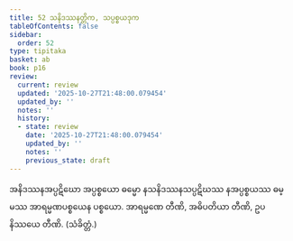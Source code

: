 ```yaml
---
title: 52 သနိဒဿနတ္တိက, သပ္ပစ္စယဒုက
tableOfContents: false
sidebar:
  order: 52
type: tipitaka
basket: ab
book: p16
review:
  current: review
  updated: '2025-10-27T21:48:00.079454'
  updated_by: ''
  notes: ''
  history:
  - state: review
    date: '2025-10-27T21:48:00.079454'
    updated_by: ''
    notes: ''
    previous_state: draft
---
```



<ReviewStatus review={frontmatter.review} showDetails={true} />

<HypothesisAnnotation frontmatter={frontmatter} />

<DynamicBreadcrumb />

<Division number="95" book="p16" e="ch" v="40" p="274">

<Paragraph number="235" book="p16">
အနိဒဿနအပ္ပဋိဃော အပ္ပစ္စယော ဓမ္မော နသနိဒဿနသပ္ပဋိဃဿ နအပ္ပစ္စယဿ ဓမ္မဿ အာရမ္မဏပစ္စယေန ပစ္စယော.
</Paragraph>

<Paragraph number="236" book="p16">
အာရမ္မဏေ တီဏိ, အဓိပတိယာ တီဏိ, ဥပနိဿယေ တီဏိ. (သံခိတ္တံ.)
</Paragraph>
</Division>